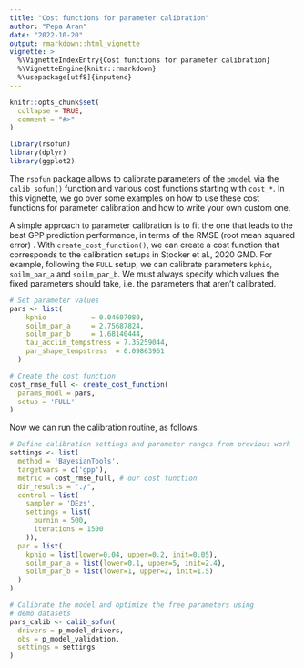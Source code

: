 ```yaml
---
title: "Cost functions for parameter calibration"
author: "Pepa Aran"
date: "2022-10-20"
output: rmarkdown::html_vignette
vignette: >
  %\VignetteIndexEntry{Cost functions for parameter calibration}
  %\VignetteEngine{knitr::rmarkdown}
  %\usepackage[utf8]{inputenc}
---
```


```r
knitr::opts_chunk$set(
  collapse = TRUE,
  comment = "#>"
)

library(rsofun)
library(dplyr)
library(ggplot2)
```

The `rsofun` package allows to calibrate parameters of the `pmodel` via the `calib_sofun()` function and various cost functions starting with `cost_*`. In this vignette, we go over some examples on how to use these cost functions for parameter calibration and how to write your own custom one.



A simple approach to parameter calibration is to fit the one that leads to the best GPP prediction performance, in terms of the RMSE (root mean squared error) . With `create_cost_function()`, we can create a cost function that corresponds to the calibration setups in Stocker et al., 2020 GMD. For example, following the `FULL` setup, we can calibrate parameters `kphio`, `soilm_par_a` and `soilm_par_b`. We must always specify which values the fixed parameters should take, i.e. the parameters that aren't calibrated.

```r
# Set parameter values
pars <- list(
    kphio           = 0.04607080,
    soilm_par_a     = 2.75687824,
    soilm_par_b     = 1.68140444,
    tau_acclim_tempstress = 7.35259044,
    par_shape_tempstress  = 0.09863961
  )

# Create the cost function
cost_rmse_full <- create_cost_function(
  params_modl = pars,
  setup = 'FULL'
)
```

Now we can run the calibration routine, as follows.
```r
# Define calibration settings and parameter ranges from previous work
settings <- list(
  method = 'BayesianTools',
  targetvars = c('gpp'),
  metric = cost_rmse_full, # our cost function
  dir_results = "./",
  control = list(
    sampler = 'DEzs',
    settings = list(
      burnin = 500,
      iterations = 1500
    )),
  par = list(
    kphio = list(lower=0.04, upper=0.2, init=0.05),
    soilm_par_a = list(lower=0.1, upper=5, init=2.4),
    soilm_par_b = list(lower=1, upper=2, init=1.5)
  )
)

# Calibrate the model and optimize the free parameters using
# demo datasets
pars_calib <- calib_sofun(
  drivers = p_model_drivers,
  obs = p_model_validation,
  settings = settings
)
```